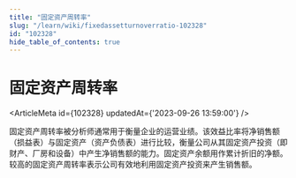 ```yaml
---
title: "固定资产周转率"
slug: "/learn/wiki/fixedassetturnoverratio-102328"
id: "102328"
hide_table_of_contents: true
---
```



# 固定资产周转率

<ArticleMeta id={102328} updatedAt={'2023-09-26 13:59:00'} />
<div className='border-solid border-b border-t-0 my-4 border-[var(--ifm-color-gray-300)]' />

固定资产周转率被分析师通常用于衡量企业的运营业绩。该效益比率将净销售额（损益表）与固定资产（资产负债表）进行比较，衡量公司从其固定资产投资（即财产、厂房和设备）中产生净销售额的能力。固定资产余额用作累计折旧的净额。较高的固定资产周转率表示公司有效地利用固定资产投资来产生销售额。
